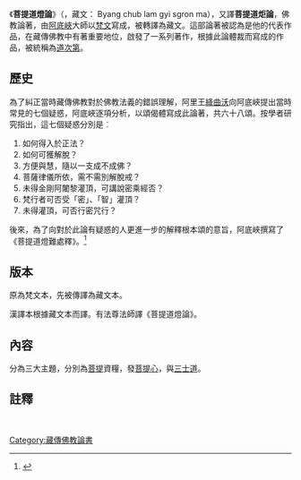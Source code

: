 {{Multiple issues|{{refimprove|time=2016-03-18T06:42:04+00:00}}
{{expert|subject=佛學|time=2020-03-25T10:02:04+00:00}}}}{{印度那爛陀寺時代的佛教哲學}}
《'''菩提道燈論'''》（{{lang-sa|{{IAST|Bodhipathapradīpa}}}}，藏文： Byang chub lam gyi sgron ma），又譯'''菩提道炬論'''，佛教論著，由[[阿底峽|阿底峽]]大師以[[梵文|梵文]]寫成，被轉譯為藏文。這部論著被認為是他的代表作品，在藏傳佛教中有著重要地位，啟發了一系列著作，根據此論體裁而寫成的作品，被統稱為[[道次第|道次第]]。

==歷史==
為了糾正當時藏傳佛教對於佛教法義的錯誤理解，阿里王[[絳曲沃|絳曲沃]]向阿底峽提出當時常見的七個疑惑，阿底峽逐項分析，以頌偈體寫成此論著，共六十八頌。按學者研究指出，這七個疑惑分別是︰

# 如何得入於正法？
# 如何可獲解脫？
# 方便與慧，隨以一支成不成佛？
# 菩薩律儀所依，需不需別解脫戒？
# 未得金剛阿闍黎灌頂，可講說密乘經否？
# 梵行者可否受「密」、「智」灌頂？
# 未得灌頂，可否行密咒行？

後來，為了向對於此論有疑惑的人更進一步的解釋根本頌的意旨，阿底峽撰寫了《菩提道燈難處釋》。<ref>{{Cite journal|title=阿底峽《菩提道燈》內容研究|author=張福成|url=http://www.chibs.edu.tw/ch_html/chbj/06/chbj0614.htm#nt9|journal=中華佛學學報|issue=第6期|doi=|others=|year=1993|volume=|page=p332|pmid=|quote=對《菩提道燈》的撰述背景，描述噶當派極為詳盡的《青史》中記載：「於是尊者撰出《菩提道炬論》，開示三士道之次第，首先開示下士道的實踐，應隨念死，如果沒有捨此世心，則未入於正法的領域；如果執蘊為我，則不獲解脫；如果未生起菩提心，則未入大乘道……」接下來是對前述顯密五個問題的簡略答覆，則上述引文，顯然是對共乘二問的回答，與前述《道次廣論》、《解脫莊嚴寶》所探究的內容也相符合。因此，我們得知這七個問題是（一）如何得入於正法？（二）如何可獲解脫？（三）方便與慧，隨以一支成不成佛？（四）菩薩律儀所依，需不需別解脫戒？（五）未得金剛阿闍黎灌頂，可講說密乘經否？（六）梵行者可否受「密」、「智」灌頂？（七）未得灌頂，可否行密咒行？}}</ref>

==版本==
原為梵文本，先被傳譯為藏文本。

漢譯本根據藏文本而譯。有法尊法師譯《菩提道燈論》。

{{Wikisource|菩提道灯论}}

==內容==
分為三大主題，分別為[[菩提|菩提]]資糧，發[[菩提心|菩提心]]，與[[三士道|三士道]]。

==註釋==
{{reflist}}<br />
[[Category:藏傳佛教論書|Category:藏傳佛教論書]]